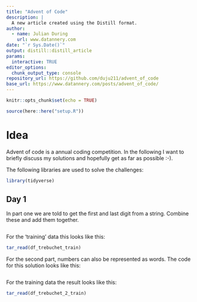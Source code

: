 ```yaml
---
title: "Advent of Code"
description: |
  A new article created using the Distill format.
author:
  - name: Julian During
    url: www.datannery.com
date: "`r Sys.Date()`"
output: distill::distill_article
params:
  interactive: TRUE
editor_options: 
  chunk_output_type: console
repository_url: https://github.com/duju211/advent_of_code
base_url: https://www.datannery.com/posts/advent_of_code/
---
```


```r
knitr::opts_chunk$set(echo = TRUE)

source(here::here("setup.R"))
```

# Idea

Advent of code is a annual coding competition. In the following I want to
briefly discuss my solutions and hopefully get as far as possible :-).

The following libraries are used to solve the challenges:

```r
library(tidyverse)
```


## Day 1

In part one we are told to get the first and last digit from a string.
Combine these and add them together.

```r
```

For the 'training' data this looks like this:

```r
tar_read(df_trebuchet_train)
```

For the second part, numbers can also be represented as words. The code
for this solution looks like this:

```r
```

For the training data the result looks like this:

```r
tar_read(df_trebuchet_2_train)
```